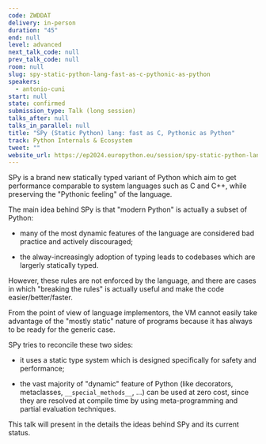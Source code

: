 ```yaml
---
code: ZWDDAT
delivery: in-person
duration: "45"
end: null
level: advanced
next_talk_code: null
prev_talk_code: null
room: null
slug: spy-static-python-lang-fast-as-c-pythonic-as-python
speakers:
  - antonio-cuni
start: null
state: confirmed
submission_type: Talk (long session)
talks_after: null
talks_in_parallel: null
title: "SPy (Static Python) lang: fast as C, Pythonic as Python"
track: Python Internals & Ecosystem
tweet: ""
website_url: https://ep2024.europython.eu/session/spy-static-python-lang-fast-as-c-pythonic-as-python
---
```


SPy is a brand new statically typed variant of Python which aim to get
performance comparable to system languages such as C and C++, while preserving
the "Pythonic feeling" of the language.

The main idea behind SPy is that "modern Python" is actually a subset of Python:

- many of the most dynamic features of the language are considered bad practice
  and actively discouraged;

- the alway-increasingly adoption of typing leads to codebases which are
  largerly statically typed.

However, these rules are not enforced by the language, and there are cases in
which "breaking the rules" is actually useful and make the code
easier/better/faster.

From the point of view of language implementors, the VM cannot easily take
advantage of the "mostly static" nature of programs because it has always to be
ready for the generic case.

SPy tries to reconcile these two sides:

- it uses a static type system which is designed specifically for safety and
  performance;

- the vast majority of "dynamic" feature of Python (like decorators,
  metaclasses, `__special_methods__`, ...) can be used at zero cost, since they
  are resolved at compile time by using meta-programming and partial evaluation
  techniques.

This talk will present in the details the ideas behind SPy and its current
status.
